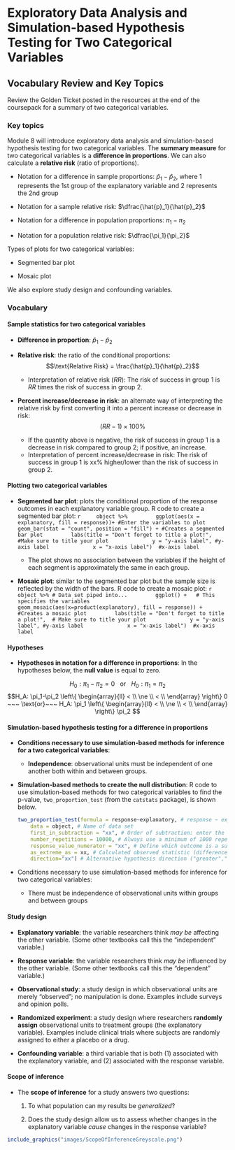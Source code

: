 # Exploratory Data Analysis and Simulation-based Hypothesis Testing for Two Categorical Variables

## Vocabulary Review and Key Topics

Review the Golden Ticket posted in the resources at the end of the coursepack for a summary of two categorical variables.

### Key topics

Module 8 will introduce exploratory data analysis and simulation-based hypothesis testing for two categorical variables. The **summary measure** for two categorical variables is a **difference in proportions**. We can also calculate a **relative risk** (ratio of proportions).

* Notation for a difference in sample proportions: $\hat{p}_1 - \hat{p}_2$, where 1 represents the 1st group of the explanatory variable and 2 represents the 2nd group

* Notation for a sample relative risk: $\dfrac{\hat{p}_1}{\hat{p}_2}$

* Notation for a difference in population proportions: $\pi_1 - \pi_2$

* Notation for a population relative risk: $\dfrac{\pi_1}{\pi_2}$

Types of plots for two categorical variables:

* Segmented bar plot

* Mosaic plot

We also explore study design and confounding variables.

### Vocabulary

#### Sample statistics for two categorical variables {-}

* **Difference in proportion**: $\hat{p}_1 - \hat{p}_2$
    
* **Relative risk**: the ratio of the conditional proportions:
$$\text{Relative Risk} = \frac{\hat{p}_1}{\hat{p}_2}$$
    
    * Interpretation of relative risk ($RR$):  The risk of success in group 1 is $RR$ times the risk of success in group 2.

* **Percent increase/decrease in risk**: an alternate way of interpreting the relative risk by first converting it into a percent increase or decrease in risk:
$$(RR-1) \times 100\%$$
    * If the quantity above is negative, the risk of success in group 1 is a decrease in risk compared to group 2; if positive, an increase.   
    * Interpretation of percent increase/decrease in risk: The risk of success in group 1 is xx\% higher/lower than the risk of success in group 2.

#### Plotting two categorical variables {-}

* **Segmented bar plot**: plots the conditional proportion of the response outcomes in each explanatory variable group. R code to create a segmented bar plot:
    ```r
    object %>%
        ggplot(aes(x = explanatory, fill = response))+ #Enter the variables to plot
        geom_bar(stat = "count", position = "fill") + #Creates a segmented bar plot
        labs(title = "Don't forget to title a plot!", #Make sure to title your plot
             y = "y-axis label", #y-axis label
             x = "x-axis label")  #x-axis label
    ```

    * The plot shows no association between the variables if the height of each segment is approximately the same in each group.
    
* **Mosaic plot**: similar to the segmented bar plot but the sample size is reflected by the width of the bars. R code to create a mosaic plot:
    ```r
    object %>% # Data set piped into...
        ggplot() +   # This specifies the variables
        geom_mosaic(aes(x=product(explanatory), fill = response)) +  #Creates a mosaic plot
        labs(title = "Don't forget to title a plot!",  # Make sure to title your plot
             y = "y-axis label", #y-axis label
             x = "x-axis label")  #x-axis label
    ```


#### Hypotheses {-}

* **Hypotheses in notation for a difference in proportions**: In the hypotheses below, the **null value** is equal to zero.

$$H_0: \pi_1-\pi_2 = 0 ~~~ \text{or}~~~ H_0: \pi_1 = \pi_2$$
$$H_A: \pi_1-\pi_2 \left\{
\begin{array}{ll}
< \\
\ne \\
< \\
\end{array}
\right\}
0 
~~~ \text{or}~~~
H_A: \pi_1 \left\{
\begin{array}{ll}
< \\
\ne \\
< \\
\end{array}
\right\}
\pi_2 $$

#### Simulation-based hypothesis testing for a difference in proportions {-}

* **Conditions necessary to use simulation-based methods for inference  for a two categorical variables**:

    * **Independence**: observational units must be independent of one another both within and between groups.
    

* **Simulation-based methods to create the null distribution**: R code to use simulation-based methods for two categorical variables to find the p-value, `two_proportion_test` (from the `catstats` package), is shown below.  

    ```r
    two_proportion_test(formula = response~explanatory, # response ~ explanatory
        data = object, # Name of data set
        first_in_subtraction = "xx", # Order of subtraction: enter the name of Group 1
        number_repetitions = 10000, # Always use a minimum of 1000 repetitions
        response_value_numerator = "xx", # Define which outcome is a success
        as_extreme_as = xx, # Calculated observed statistic (difference in sample proportions)
        direction="xx") # Alternative hypothesis direction ("greater","less","two-sided")
    ```

* Conditions necessary to use simulation-based methods for inference for two categorical variables:

    * There must be independence of observational units within groups and between groups
    

#### Study design {-}

* **Explanatory variable**: the variable researchers think *may be* affecting the other variable. (Some other textbooks call this the "independent" variable.)
    
* **Response variable**: the variable researchers think *may be* influenced by the other variable. (Some other textbooks call this the "dependent" variable.)

* **Observational study**: a study design in which observational units are merely "observed"; no manipulation is done. Examples include surveys and opinion polls.

* **Randomized experiment**: a study design where researchers **randomly assign** observational units to treatment groups (the explanatory variable). Examples include clinical trials where subjects are randomly assigned to either a placebo or a drug.

* **Confounding variable**: a third variable that is both (1) associated with the explanatory variable, and (2) associated with the response variable.


#### Scope of inference

* The **scope of inference** for a study answers two questions:

    1. To what population can my results be _generalized_?
    
    2. Does the study design allow us to assess whether changes in the explanatory variable _cause_ changes in the response variable?

```r
include_graphics("images/ScopeOfInferenceGreyscale.png")
```

\newpage
